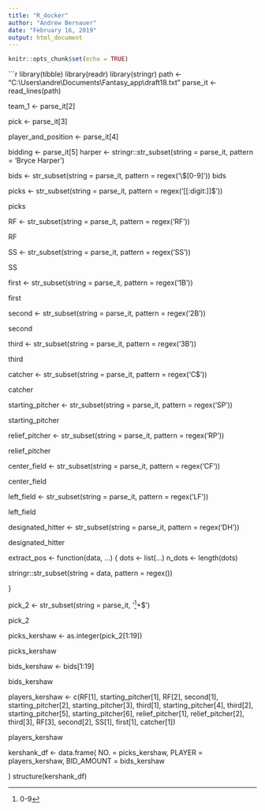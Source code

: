 ```yaml
---
title: "R_docker"
author: "Andrew Bernauer"
date: "February 16, 2019"
output: html_document
---
```


```r
knitr::opts_chunk$set(echo = TRUE)
```


```r
library(tibble)
library(readr)
library(stringr)
path <- "C:\\Users\\andre\\Documents\\Fantasy_app\\draft18.txt"
parse_it <- read_lines(path)

team_1 <- parse_it[2]

pick <- parse_it[3]

player_and_position <- parse_it[4]

bidding <- parse_it[5]
harper <- stringr::str_subset(string = parse_it, pattern = 'Bryce Harper')

bids <- str_subset(string = parse_it, pattern = regex('\\$[0-9]')) 
bids

picks <- str_subset(string = parse_it, pattern = regex('[[:digit:]]$'))

picks

RF <- str_subset(string = parse_it, pattern = regex('RF'))

RF

SS <- str_subset(string = parse_it, pattern = regex('SS'))

SS

first <- str_subset(string = parse_it, pattern = regex('1B')) 

first

second <- str_subset(string = parse_it, pattern = regex('2B'))
 
second

third <- str_subset(string = parse_it, pattern = regex('3B'))

third

catcher <- str_subset(string = parse_it, pattern = regex('C$'))

catcher

starting_pitcher <- str_subset(string = parse_it, pattern = regex('SP'))

starting_pitcher

relief_pitcher <- str_subset(string = parse_it, pattern = regex('RP'))

relief_pitcher

center_field <- str_subset(string = parse_it, pattern = regex('CF'))

center_field

left_field <- str_subset(string = parse_it, pattern = regex('LF'))

left_field 

designated_hitter <- str_subset(string = parse_it, pattern = regex('DH'))

designated_hitter

extract_pos <- function(data, ...) {
  dots <- list(...)
  n_dots <- length(dots)
  
  stringr::str_subset(string = data, pattern = regex())
  
}

pick_2 <- str_subset(string = parse_it, '^[0-9]+$')

pick_2

picks_kershaw <- as.integer(pick_2[1:19])

picks_kershaw 

bids_kershaw <- bids[1:19]

bids_kershaw

players_kershaw <- c(RF[1], starting_pitcher[1], RF[2], second[1], starting_pitcher[2], starting_pitcher[3], third[1], starting_pitcher[4], third[2], starting_pitcher[5], starting_pitcher[6], relief_pitcher[1], relief_pitcher[2], third[3], RF[3], second[2], SS[1], first[1], catcher[1])

players_kershaw


kershank_df <- data.frame( NO. = picks_kershaw,
                              PLAYER = players_kershaw,
                              BID_AMOUNT = bids_kershaw
  
)
structure(kershank_df)